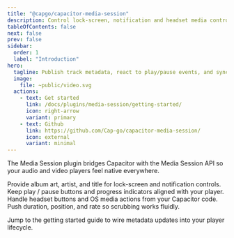 ```yaml
---
title: "@capgo/capacitor-media-session"
description: Control lock-screen, notification and headset media controls directly from Capacitor.
tableOfContents: false
next: false
prev: false
sidebar:
  order: 1
  label: "Introduction"
hero:
  tagline: Publish track metadata, react to play/pause events, and sync playback state with native media controls.
  image:
    file: ~public/video.svg
  actions:
    - text: Get started
      link: /docs/plugins/media-session/getting-started/
      icon: right-arrow
      variant: primary
    - text: Github
      link: https://github.com/Cap-go/capacitor-media-session/
      icon: external
      variant: minimal
---
```



The Media Session plugin bridges Capacitor with the Media Session API so your audio and video players feel native everywhere.

<CardGrid stagger>
  <Card title="Rich metadata" icon="chart">
    Provide album art, artist, and title for lock-screen and notification controls.
  </Card>
  <Card title="Playback state sync" icon="refresh">
    Keep play / pause buttons and progress indicators aligned with your player.
  </Card>
  <Card title="Action callbacks" icon="code">
    Handle headset buttons and OS media actions from your Capacitor code.
  </Card>
  <Card title="Position reporting" icon="download">
    Push duration, position, and rate so scrubbing works fluidly.
  </Card>
</CardGrid>

Jump to the getting started guide to wire metadata updates into your player lifecycle.
